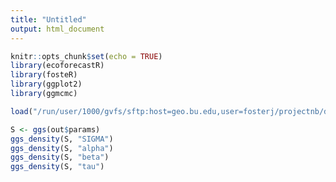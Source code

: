 ```yaml
---
title: "Untitled"
output: html_document
---
```


```r
knitr::opts_chunk$set(echo = TRUE)
library(ecoforecastR)
library(fosteR)
library(ggplot2)
library(ggmcmc)
```

```r
load("/run/user/1000/gvfs/sftp:host=geo.bu.edu,user=fosterj/projectnb/dietzelab/fosterj/FinalOut/TempZIP/TempZIP_4_24.RData")

S <- ggs(out$params)
ggs_density(S, "SIGMA")
ggs_density(S, "alpha")
ggs_density(S, "beta")
ggs_density(S, "tau")

```